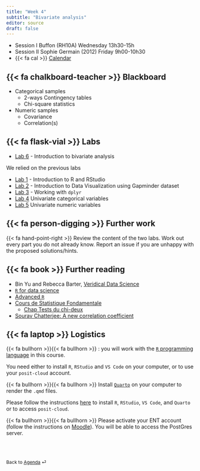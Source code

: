 ```yaml
---
title: "Week 4"
subtitle: "Bivariate analysis"
editor: source
draft: false
---
```


::: callout-important

-   Session I Buffon (RH10A) Wednesday 13h30-15h
-   Session II Sophie Germain (2012) Friday 9h00-10h30
-   {{< fa cal >}} [Calendar](https://edt.math.univ-paris-diderot.fr/#/parcours/mathinfo/m1)

:::

## {{< fa chalkboard-teacher >}} Blackboard


- Categorical samples
  - 2-ways  Contingency tables
  - Chi-square statistics
- Numeric samples
  - Covariance
  - Correlation(s)
  

## {{< fa flask-vial >}} Labs

- [Lab 6](/core/labs/lab-bivariate.qmd) - Introduction to bivariate analysis
  
We relied  on the previous labs

- [Lab 1](/core/labs/lab-r-intro.html) - Introduction to R and RStudio
- [Lab 2](/core/labs/lab-gapminder.html) - Introduction to Data Visualization using Gapminder dataset
- [Lab 3](/core/labs/lab-tables.html) - Working with `dplyr`
- [Lab 4](/core/labs/lab-univariate-categorical.qmd) Univariate categorical variables
- [Lab 5](/core/labs/lab-univariate-numeric.qmd) Univariate numeric variables


## {{< fa person-digging >}} Further work

{{< fa hand-point-right >}} Review the content of the two labs. Work out every part you do not already know. 
Report an issue if you are unhappy with the proposed solutions/hints.


## {{< fa book >}} Further reading

- Bin Yu and Rebecca Barter, [Veridical Data Science](https://vdsbook.com/05-data_viz)
- [`R` for data science](https://r4ds.hadley.nz)
- [Advanced `R`](https://adv-r.hadley.nz)
- [Cours de Statistique Fondamentale](https://statsfonda.github.io/site/)
  - [Chap Tests du chi-deux](https://statsfonda.github.io/site/content/ch4_2.html)
- [Sourav Chatterjee: A new correlation coefficient](https://arxiv.org/abs/1909.10140)  
 
## {{< fa laptop >}} Logistics  

{{< fa bullhorn >}}{{< fa bullhorn >}} : you will work with the [`R` programming language](https://www.r-project.org) in this course. 

You need either to install `R`, `RStudio` and `VS Code` on your computer, or to use your `posit-cloud` account. 

{{< fa bullhorn >}}{{< fa bullhorn >}} Install [`Quarto`](https://quarto.org) on your computer to render the `.qmd` files. 

Please follow the instructions [here](/computing-access.qmd) to install `R`, `RStudio`, `VS Code`, and `Quarto` or to access `posit-cloud`. 

{{< fa bullhorn >}}{{< fa bullhorn >}} Please activate your ENT account (follow the instructions on [Moodle](https://moodle.u-paris.fr/course/view.php?id=6143)). You will be able to access the PostGres server.


<br><br>

::: {style="font-size: 0.875em;"}
Back to [Agenda](/slides-listings.qmd) ⏎
:::

